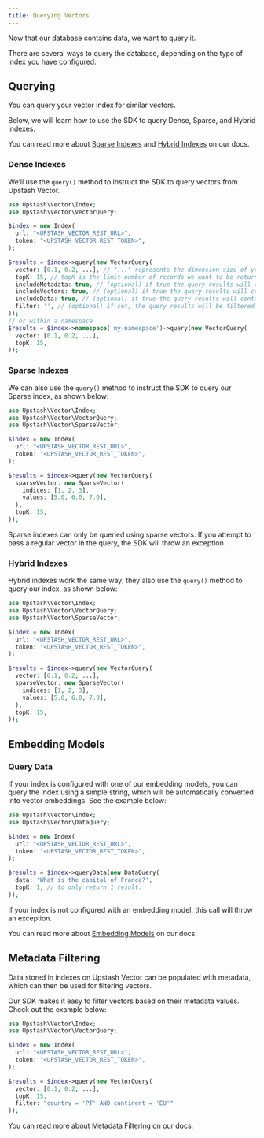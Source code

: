 ```yaml
---
title: Querying Vectors
---
```


Now that our database contains data, we want to query it.

There are several ways to query the database, depending on the type of index you have configured.

## Querying

You can query your vector index for similar vectors.

Below, we will learn how to use the SDK to query Dense, Sparse, and Hybrid indexes.

You can read more about [Sparse Indexes](/vector/features/sparseindexes) and [Hybrid Indexes](/vector/features/hybridindexes) on our docs.

### Dense Indexes

We’ll use the `query()` method to instruct the SDK to query vectors from Upstash Vector.

```php
use Upstash\Vector\Index;
use Upstash\Vector\VectorQuery;

$index = new Index(
  url: "<UPSTASH_VECTOR_REST_URL>",
  token: "<UPSTASH_VECTOR_REST_TOKEN>",
);

$results = $index->query(new VectorQuery(
  vector: [0.1, 0.2, ...], // "..." represents the dimension size of your vector index.
  topK: 15, // topK is the limit number of records we want to be returned.
  includeMetadata: true, // (optional) if true the query results will contain metadata.
  includeVectors: true, // (optional) if true the query results will contain the indexed vectors.
  includeData: true, // (optional) if true the query results will contain the string data.
  filter: '', // (optional) if set, the query results will be filtered by the given filter.
));
// or within a namespace
$results = $index->namespace('my-namespace')->query(new VectorQuery(
  vector: [0.1, 0.2, ...],
  topK: 15,
));
```

### Sparse Indexes

We can also use the `query()` method to instruct the SDK to query our Sparse index, as shown below:

```php
use Upstash\Vector\Index;
use Upstash\Vector\VectorQuery;
use Upstash\Vector\SparseVector;

$index = new Index(
  url: "<UPSTASH_VECTOR_REST_URL>",
  token: "<UPSTASH_VECTOR_REST_TOKEN>",
);

$results = $index->query(new VectorQuery(
  sparseVector: new SparseVector(
    indices: [1, 2, 3],
    values: [5.0, 6.0, 7.0],
  ),
  topK: 15,
));
```

<Note>Sparse indexes can only be queried using sparse vectors. If you attempt to pass a regular vector in the query, the SDK will throw an exception.</Note>

### Hybrid Indexes

Hybrid indexes work the same way; they also use the `query()` method to query our index, as shown below:

```php
use Upstash\Vector\Index;
use Upstash\Vector\VectorQuery;
use Upstash\Vector\SparseVector;

$index = new Index(
  url: "<UPSTASH_VECTOR_REST_URL>",
  token: "<UPSTASH_VECTOR_REST_TOKEN>",
);

$results = $index->query(new VectorQuery(
  vector: [0.1, 0.2, ...],
  sparseVector: new SparseVector(
    indices: [1, 2, 3],
    values: [5.0, 6.0, 7.0],
  ),
  topK: 15,
));
```

## Embedding Models

### Query Data

If your index is configured with one of our embedding models, you can query the index using a simple string, which will be automatically converted into vector embeddings. See the example below:

```php
use Upstash\Vector\Index;
use Upstash\Vector\DataQuery;

$index = new Index(
  url: "<UPSTASH_VECTOR_REST_URL>",
  token: "<UPSTASH_VECTOR_REST_TOKEN>",
);

$results = $index->queryData(new DataQuery(
  data: 'What is the capital of France?',
  topK: 1, // to only return 1 result.
));
```

<Note>If your index is not configured with an embedding model, this call will throw an exception.</Note>

You can read more about [Embedding Models](/vector/features/embeddingmodels) on our docs.

## Metadata Filtering

Data stored in indexes on Upstash Vector can be populated with metadata, which can then be used for filtering vectors.

Our SDK makes it easy to filter vectors based on their metadata values. Check out the example below:

```php
use Upstash\Vector\Index;
use Upstash\Vector\VectorQuery;

$index = new Index(
  url: "<UPSTASH_VECTOR_REST_URL>",
  token: "<UPSTASH_VECTOR_REST_TOKEN>",
);

$results = $index->query(new VectorQuery(
  vector: [0.1, 0.2, ...],
  topK: 15,
  filter: "country = 'PT' AND continent = 'EU'"
));
```

You can read more about [Metadata Filtering](/vector/features/filtering) on our docs.